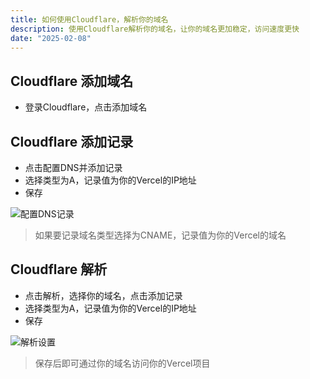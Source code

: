 ```yaml
---
title: 如何使用Cloudflare，解析你的域名
description: 使用Cloudflare解析你的域名，让你的域名更加稳定，访问速度更快
date: "2025-02-08"
---
```



## Cloudflare 添加域名
- 登录Cloudflare，点击添加域名

## Cloudflare 添加记录
- 点击配置DNS并添加记录
- 选择类型为A，记录值为你的Vercel的IP地址
- 保存

<Image 
  src="http://static.markweb.top/static/cloud-0.png" 
  alt="配置DNS记录"
  width={718}
  height={404}
/>

> 如果要记录域名类型选择为CNAME，记录值为你的Vercel的域名

## Cloudflare 解析
- 点击解析，选择你的域名，点击添加记录
- 选择类型为A，记录值为你的Vercel的IP地址
- 保存

<Image 
  src="http://static.markweb.top/static/cloud-1.png" 
  alt="解析设置"
  width={718}
  height={404}
/>

> 保存后即可通过你的域名访问你的Vercel项目